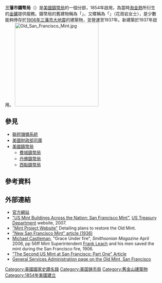 {{Infobox NRHP | name =Old United States Mint (San Francisco)
  | nrhp_type = nhl
  | image =NRIS_88000026_Mint_Building_-_Duboce_St_Elevation.jpg
  | caption = 旧金山铸币局
  | location= [[加州|加州]][[三藩市|三藩市]]第五街和使命街
 | lat_degrees = 37  | lat_minutes = 46  | lat_seconds = 58.0  | lat_direction = N
 | long_degrees = 122 | long_minutes = 24 | long_seconds = 25.8 | long_direction = W
  | locmapin = California
  | area =
  | built =1869
| architect= [[阿爾弗雷德·B·穆勒|阿爾弗雷德·B·穆勒]]
| architecture= 古典復興
| designated_nrhp_type= 1961年7月4日<ref name="nhlsum">{{cite web|url=http://tps.cr.nps.gov/nhl/detail.cfm?ResourceId=135&ResourceType=Building|title=Old United States Mint (San Francisco)|accessdate=2008-03-02|work=National Historic Landmark summary listing|publisher=National Park Service|archive-date=2012-09-26|archive-url=https://web.archive.org/web/20120926104318/http://tps.cr.nps.gov/nhl/detail.cfm?ResourceId=135&ResourceType=Building|dead-url=no}}</ref>
 | added = 1966年10月15日<ref name="nris">{{NRISref|2007a}}</ref>
 | governing_body = [[美國財政部|美國財政部]]
 | refnum=66000231
}}
'''三藩市鑄幣局'''（{{lang-en|San Francisco Mint}}）是[[美國鑄幣局|美國鑄幣局]]的一個分部，1854年啟用，為當時[[加州淘金熱|淘金熱]]所衍生的[[金礦|金礦]]提供服務。鑄幣局的舊建物稱為「{{lang|en|Old United States Mint}}」，又暱稱為「{{lang|en|The Granite Lady}}」（花崗岩女士），是少數能夠倖存於[[1906年三藩市大地震|1906年三藩市大地震]]的建築物，並營運至1937年。新建築於1937年啟用。
[[File:Old_San_Francisco_Mint.jpg|275px]]
== 參見 ==
* [[聯邦儲備系統|聯邦儲備系統]]
* [[美國財政部司庫|美國財政部司庫]]
* [[美國鑄幣局|美國鑄幣局]]
** [[費城鑄幣局|費城鑄幣局]]
** [[丹佛鑄幣局|丹佛鑄幣局]]
** [[西點鑄幣局|西點鑄幣局]]

==參考資料==
{{Reflist}}

==外部連結==
{{commonscat-inline|San Francisco Mint|'''San Francisco Mint'''}}
*[http://www.usmint.gov/about_the_mint/mint_facilities/index.cfm?flash=yes&action=SF_facilities 官方網站] {{WebCite|url=https://www.webcitation.org/6150aD3uC?url=http://www.usmint.gov/about_the_mint/mint_facilities/index.cfm?flash=yes |date=20110820132628 |dateformat=iso }}
*[https://web.archive.org/web/20050909021516/http://www.treas.gov/offices/management/curator/exhibitions/mintbldgs/sanfrancisco.shtml "US Mint Buildings Across the Nation: San Francisco Mint"], [[US_Treasury_Department|US Treasury Department]] website, 2007.
*[https://web.archive.org/web/20110904003537/http://www.themintproject.org/our_bold_plan/index.html "Mint Project Website"] Detailing plans to restore the Old Mint.
*[http://www.sfmuseum.org/hist3/sfmint.html "New San Francisco Mint" article (1936)] {{Wayback|url=http://www.sfmuseum.org/hist3/sfmint.html |date=20060228235513 }}
*[[Michael_Castleman|Michael Castleman]], "Grace Under fire", ''Smithsonian Magazine'' April 2006, pp 56ff Mint Superintendent [[Frank_Leach|Frank Leach]] and his men saved the mint during the San Francisco fire, 1906.
*[https://archive.is/20080820035044/http://www.coinlink.com/Articles/featured/the-second-us-mint-at-san-francisco-part-one/ "The Second US Mint at San Francisco: Part One" Article]
*[http://www.gsa.gov/portal/ext/html/site/hb/category/25431/actionParameter/exploreByBuilding/buildingId/388 General Services Administration page on the Old Mint, San Francisco] {{Wayback|url=http://www.gsa.gov/portal/ext/html/site/hb/category/25431/actionParameter/exploreByBuilding/buildingId/388 |date=20161118151102 }}
{{模板:旧金山景点}}
[[Category:美國國家史蹟名錄|Category:美國國家史蹟名錄]]
[[Category:美国铸币局|Category:美国铸币局]]
[[Category:舊金山建築物|Category:舊金山建築物]]
[[Category:1854年美國建立|Category:1854年美國建立]]